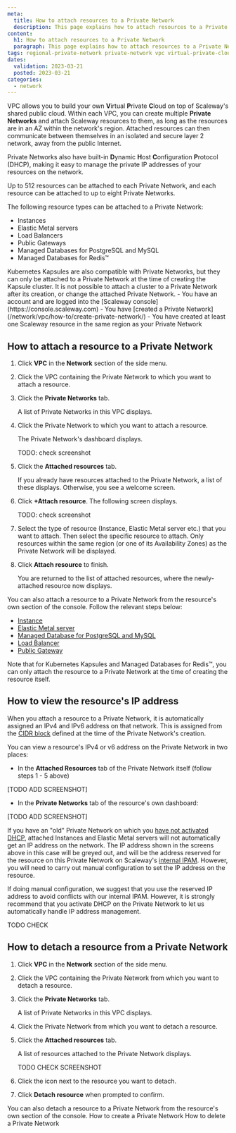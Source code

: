 ```yaml
---
meta:
  title: How to attach resources to a Private Network
  description: This page explains how to attach resources to a Private Network in a Scaleway VPC
content:
  h1: How to attach resources to a Private Network
  paragraph: This page explains how to attach resources to a Private Network in a Scaleway VPC
tags: regional-private-network private-network vpc virtual-private-cloud attach detach resources regional
dates:
  validation: 2023-03-21
  posted: 2023-03-21
categories:
  - network
---
```



VPC allows you to build your own **V**irtual **P**rivate **C**loud on top of Scaleway's shared public cloud. Within each VPC, you can create multiple **Private Networks** and attach Scaleway resources to them, as long as the resources are in an AZ within the network's region. Attached resources can then communicate between themselves in an isolated and secure layer 2 network, away from the public Internet.

Private Networks also have built-in **D**ynamic **H**ost **C**onfiguration **P**rotocol (DHCP), making it easy to manage the private IP addresses of your resources on the network.

Up to 512 resources can be attached to each Private Network, and each resource can be attached to up to eight Private Networks.

The following resource types can be attached to a Private Network:
- Instances
- Elastic Metal servers
- Load Balancers
- Public Gateways
- Managed Databases for PostgreSQL and MySQL
- Managed Databases for Redis™ 

<Message type="note">
 Kubernetes Kapsules are also compatible with Private Networks, but they can only be attached to a Private Network at the time of creating the Kapsule cluster. It is not possible to attach a cluster to a Private Network after its creation, or change the attached Private Network.
 </Message>

<Macro id="iam-requirements" />
 
<Message type="requirement">
  - You have an account and are logged into the [Scaleway console](https://console.scaleway.com)
  - You have [created a Private Network](/network/vpc/how-to/create-private-network/)
  - You have created at least one Scaleway resource in the same region as your Private Network
</Message>

## How to attach a resource to a Private Network

1. Click **VPC** in the **Network** section of the side menu.

2. Click the VPC containing the Private Network to which you want to attach a resource.

3. Click the **Private Networks** tab.

    A list of Private Networks in this VPC displays.

4. Click the Private Network to which you want to attach a resource.

    The Private Network's dashboard displays.

    <Lightbox src="scaleway-rpn-dashboard.webp" alt="" />
    TODO: check screenshot

5. Click the **Attached resources** tab.

    If you already have resources attached to the Private Network, a list of these displays. Otherwise, you see a welcome screen.

6. Click **+Attach resource**. The following screen displays.

    <Lightbox src="scaleway-attach-resource.webp" alt="" />
    TODO: check screenshot

6. Select the type of resource (Instance, Elastic Metal server etc.) that you want to attach. Then select the specific resource to attach. Only resources within the same region (or one of its Availability Zones) as the Private Network will be displayed.

7. Click **Attach resource** to finish.

    You are returned to the list of attached resources, where the newly-attached resource now displays.

<Message type="tip">

You can also attach a resource to a Private Network from the resource's own section of the console. Follow the relevant steps below:
- [Instance](/compute/instances/how-to/use-private-networks/#how-to-attach-instances-to-a-private-network)
- [Elastic Metal server](/bare-metal/elastic-metal/how-to/use-private-networks/#from-the-elastic-metal-section-of-the-console)
- [Managed Database for PostgreSQL and MySQL](/managed-databases/postgresql-and-mysql/how-to/connect-database-private-network/)
- [Load Balancer](/network/load-balancer/how-to/use-with-private-network/)
- [Public Gateway](/network/public-gateways/how-to/use-private-networks/#how-to-attach-and-detach-resources-tofrom-a-private-network)

Note that for Kubernetes Kapsules and Managed Databases for Redis™, you can only attach the resource to a Private Network at the time of creating the resource itself.
</Message>

## How to view the resource's IP address

When you attach a resource to a Private Network, it is automatically assigned an IPv4 and IPv6 address on that network. This is assigned from the [CIDR block](/network/vpc/how-to/create-private-network/#how-to-configure-cidr) defined at the time of the Private Network's creation.

You can view a resource's IPv4 or v6 address on the Private Network in two places:

- In the **Attached Resources** tab of the Private Network itself (follow steps 1 - 5 above)

[TODO ADD SCREENSHOT]

- In the **Private Networks** tab of the resource's own dashboard:

[TODO ADD SCREENSHOT]

<Message type="important">

If you have an "old" Private Network on which you [have not activated DHCP](/network/vpc/reference-content/vpc-migration/#dhcp-activation-on-pre-existing-private-networks), attached Instances and Elastic Metal servers will not automatically get an IP address on the network. The IP address shown in the screens above in this case will be greyed out, and will be the address reserved for the resource on this Private Network on Scaleway's [internal IPAM](/network/vpc/concepts/#ipam). However, you will need to carry out manual configuration to set the IP address on the resource. 

If doing manual configuration, we suggest that you use the reserved IP address to avoid conflicts with our internal IPAM. However, it is strongly recommend that you activate DHCP on the Private Network to let us automatically handle IP address management.

TODO CHECK

</Message>

## How to detach a resource from a Private Network

1. Click **VPC** in the **Network** section of the side menu.

2. Click the VPC containing the Private Network from which you want to detach a resource.

3. Click the **Private Networks** tab.

    A list of Private Networks in this VPC displays.

4. Click the Private Network from which you want to detach a resource.

5. Click the **Attached resources** tab.

    A list of resources attached to the Private Network displays.

    <Lightbox src="scaleway-attached-resource-list.webp" alt="" />
    TODO CHECK SCREENSHOT

5. Click the <Icon name="unlink" /> icon next to the resource you want to detach.

6. Click **Detach resource** when prompted to confirm.

<Message type="tip">
You can also detach a resource to a Private Network from the resource's own section of the console.
</Message>

<Navigation title="See Also">
  <PreviousButton to="/network/vpc/how-to/create-private-network/">How to create a Private Network</PreviousButton>
  <NextButton to="/network/vpc/how-to/delete-private-network/">How to delete a Private Network</NextButton>
</Navigation>
